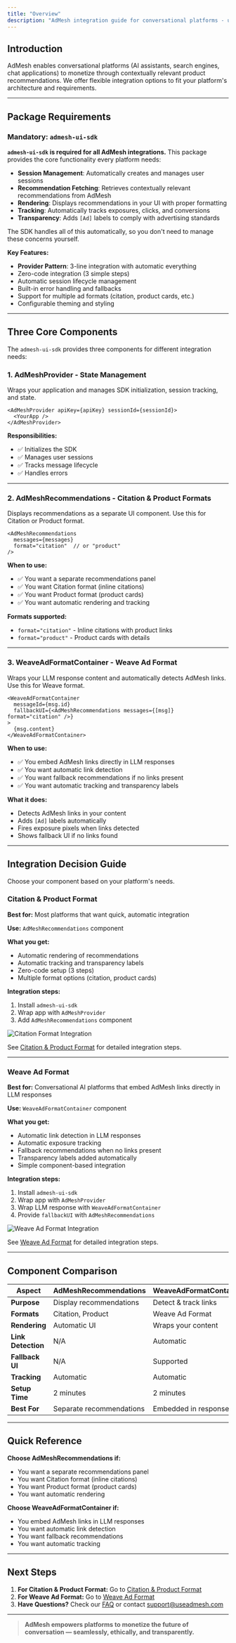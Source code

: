 ```yaml
---
title: "Overview"
description: "AdMesh integration guide for conversational platforms - understand package requirements and choose your integration approach"
---
```


## Introduction

AdMesh enables conversational platforms (AI assistants, search engines, chat applications) to monetize through contextually relevant product recommendations. We offer flexible integration options to fit your platform's architecture and requirements.

---

## Package Requirements

### Mandatory: `admesh-ui-sdk`

**`admesh-ui-sdk` is required for all AdMesh integrations.**
This package provides the core functionality every platform needs:

- **Session Management**: Automatically creates and manages user sessions
- **Recommendation Fetching**: Retrieves contextually relevant recommendations from AdMesh
- **Rendering**: Displays recommendations in your UI with proper formatting
- **Tracking**: Automatically tracks exposures, clicks, and conversions
- **Transparency**: Adds `[Ad]` labels to comply with advertising standards

The SDK handles all of this automatically, so you don't need to manage these concerns yourself.

**Key Features:**
- **Provider Pattern**: 3-line integration with automatic everything
- Zero-code integration (3 simple steps)
- Automatic session lifecycle management
- Built-in error handling and fallbacks
- Support for multiple ad formats (citation, product cards, etc.)
- Configurable theming and styling

---

## Three Core Components

The `admesh-ui-sdk` provides three components for different integration needs:

### 1. **AdMeshProvider** - State Management
Wraps your application and manages SDK initialization, session tracking, and state.

```tsx
<AdMeshProvider apiKey={apiKey} sessionId={sessionId}>
  <YourApp />
</AdMeshProvider>
```

**Responsibilities:**
- ✅ Initializes the SDK
- ✅ Manages user sessions
- ✅ Tracks message lifecycle
- ✅ Handles errors

---

### 2. **AdMeshRecommendations** - Citation & Product Formats
Displays recommendations as a separate UI component. Use this for Citation or Product format.

```tsx
<AdMeshRecommendations
  messages={messages}
  format="citation"  // or "product"
/>
```

**When to use:**
- ✅ You want a separate recommendations panel
- ✅ You want Citation format (inline citations)
- ✅ You want Product format (product cards)
- ✅ You want automatic rendering and tracking

**Formats supported:**
- `format="citation"` - Inline citations with product links
- `format="product"` - Product cards with details

---

### 3. **WeaveAdFormatContainer** - Weave Ad Format
Wraps your LLM response content and automatically detects AdMesh links. Use this for Weave format.

```tsx
<WeaveAdFormatContainer
  messageId={msg.id}
  fallbackUI={<AdMeshRecommendations messages={[msg]} format="citation" />}
>
  {msg.content}
</WeaveAdFormatContainer>
```

**When to use:**
- ✅ You embed AdMesh links directly in LLM responses
- ✅ You want automatic link detection
- ✅ You want fallback recommendations if no links present
- ✅ You want automatic tracking and transparency labels

**What it does:**
- Detects AdMesh links in your content
- Adds `[Ad]` labels automatically
- Fires exposure pixels when links detected
- Shows fallback UI if no links found

---

## Integration Decision Guide

Choose your component based on your platform's needs.

### Citation & Product Format

**Best for:** Most platforms that want quick, automatic integration

**Use:** `AdMeshRecommendations` component

**What you get:**
- Automatic rendering of recommendations
- Automatic tracking and transparency labels
- Zero-code setup (3 steps)
- Multiple format options (citation, product cards)

**Integration steps:**
1. Install `admesh-ui-sdk`
2. Wrap app with `AdMeshProvider`
3. Add `AdMeshRecommendations` component

<Frame>
  <img src="/images/citation.gif" alt="Citation Format Integration" />
</Frame>

See [Citation & Product Format](/platforms/citation-format) for detailed integration steps.

---

### Weave Ad Format

**Best for:** Conversational AI platforms that embed AdMesh links directly in LLM responses

**Use:** `WeaveAdFormatContainer` component

**What you get:**
- Automatic link detection in LLM responses
- Automatic exposure tracking
- Fallback recommendations when no links present
- Transparency labels added automatically
- Simple component-based integration

**Integration steps:**
1. Install `admesh-ui-sdk`
2. Wrap app with `AdMeshProvider`
3. Wrap LLM response with `WeaveAdFormatContainer`
4. Provide `fallbackUI` with `AdMeshRecommendations`

<Frame>
  <img src="/images/weave.gif" alt="Weave Ad Format Integration" />
</Frame>

See [Weave Ad Format](/platforms/weave-ad-format) for detailed integration steps.

---

## Component Comparison

| Aspect | AdMeshRecommendations | WeaveAdFormatContainer |
|--------|----------------------|------------------------|
| **Purpose** | Display recommendations | Detect & track links |
| **Formats** | Citation, Product | Weave Ad Format |
| **Rendering** | Automatic UI | Wraps your content |
| **Link Detection** | N/A | Automatic |
| **Fallback UI** | N/A | Supported |
| **Tracking** | Automatic | Automatic |
| **Setup Time** | 2 minutes | 2 minutes |
| **Best For** | Separate recommendations | Embedded in responses |

---

## Quick Reference

**Choose AdMeshRecommendations if:**
- You want a separate recommendations panel
- You want Citation format (inline citations)
- You want Product format (product cards)
- You want automatic rendering

**Choose WeaveAdFormatContainer if:**
- You embed AdMesh links in LLM responses
- You want automatic link detection
- You want fallback recommendations
- You want automatic tracking

---

## Next Steps

1. **For Citation & Product Format:** Go to [Citation & Product Format](/platforms/citation-format)
2. **For Weave Ad Format:** Go to [Weave Ad Format](/platforms/weave-ad-format)
3. **Have Questions?** Check our [FAQ](/platforms/faq) or contact [support@useadmesh.com](mailto:support@useadmesh.com)

---

> **AdMesh empowers platforms to monetize the future of conversation — seamlessly, ethically, and transparently.**
